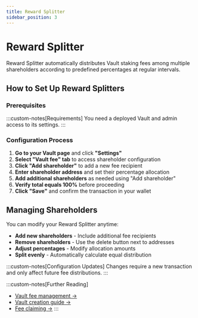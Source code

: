 ```yaml
---
title: Reward Splitter
sidebar_position: 3
---
```



# Reward Splitter

Reward Splitter automatically distributes Vault staking fees among multiple shareholders according to predefined percentages at regular intervals.

## How to Set Up Reward Splitters

### Prerequisites

:::custom-notes[Requirements]
You need a deployed Vault and admin access to its settings.
:::

### Configuration Process

1. **Go to your Vault page** and click **"Settings"**
2. **Select "Vault fee" tab** to access shareholder configuration
3. **Click "Add shareholder"** to add a new fee recipient
4. **Enter shareholder address** and set their percentage allocation
5. **Add additional shareholders** as needed using "Add shareholder"
6. **Verify total equals 100%** before proceeding
7. **Click "Save"** and confirm the transaction in your wallet

## Managing Shareholders

You can modify your Reward Splitter anytime:

- **Add new shareholders** - Include additional fee recipients
- **Remove shareholders** - Use the delete button next to addresses
- **Adjust percentages** - Modify allocation amounts
- **Split evenly** - Automatically calculate equal distribution

:::custom-notes[Configuration Updates]
Changes require a new transaction and only affect future fee distributions.
:::

:::custom-notes[Further Reading]
- [Vault fee management →](/docs/protocol-concepts/Fees#vault-fees)
- [Vault creation guide →](/docs/guides/running-a-vault)
- [Fee claiming →](/docs/guides/running-a-vault)
:::
